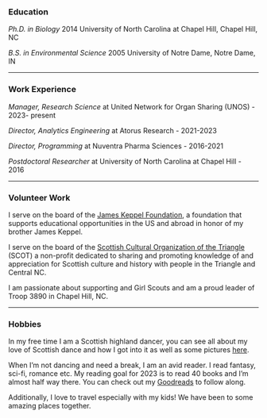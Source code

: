 ### Education

*Ph.D. in Biology* 2014 University of North Carolina at Chapel Hill, Chapel Hill, NC

*B.S. in Environmental Science* 2005 University of Notre Dame, Notre Dame, IN

------------------------------------------------------------------------

### Work Experience

*Manager, Research Science* at United Network for Organ Sharing (UNOS) - 2023- present

*Director, Analytics Engineering* at Atorus Research - 2021-2023

*Director, Programming* at Nuventra Pharma Sciences - 2016-2021

*Postdoctoral Researcher* at University of North Carolina at Chapel Hill - 2016

------------------------------------------------------------------------

### Volunteer Work

I serve on the board of the [James Keppel Foundation](https://www.jameskeppelfoundation.org/), a foundation that supports educational opportunities in the US and abroad in honor of my brother James Keppel.

I serve on the board of the [Scottish Cultural Organization of the Triangle](https://scot.us/) (SCOT) a non-profit dedicated to sharing and promoting knowledge of and appreciation for Scottish culture and history with people in the Triangle and Central NC.

I am passionate about supporting and Girl Scouts and am a proud leader of Troop 3890 in Chapel Hill, NC.

------------------------------------------------------------------------

### Hobbies

In my free time I am a Scottish highland dancer, you can see all about my love of Scottish dance and how I got into it as well as some pictures [here](dance.qmd).

When I'm not dancing and need a break, I am an avid reader. I read fantasy, sci-fi, romance etc. My reading goal for 2023 is to read 40 books and I'm almost half way there. You can check out my [Goodreads](https://www.goodreads.com/jesskhiggins) to follow along.

Additionally, I love to travel especially with my kids! We have been to some amazing places together.
